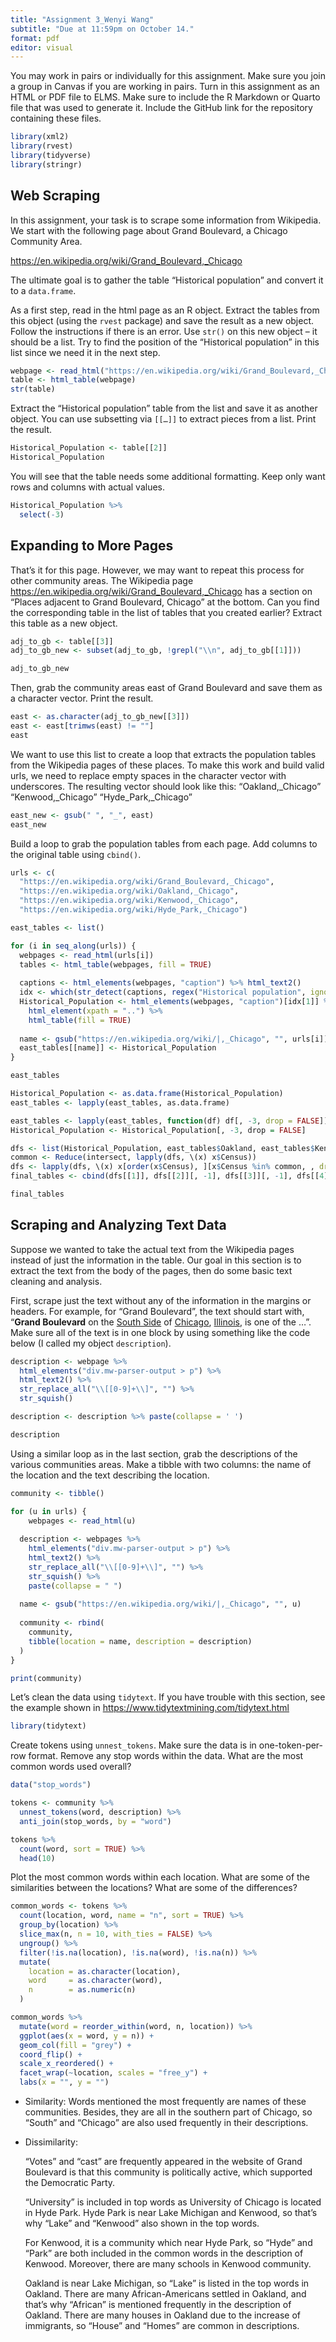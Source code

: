 ```yaml
---
title: "Assignment 3_Wenyi Wang"
subtitle: "Due at 11:59pm on October 14."
format: pdf
editor: visual
---
```


You may work in pairs or individually for this assignment. Make sure you join a group in Canvas if you are working in pairs. Turn in this assignment as an HTML or PDF file to ELMS. Make sure to include the R Markdown or Quarto file that was used to generate it. Include the GitHub link for the repository containing these files.

```r
library(xml2)
library(rvest)
library(tidyverse)
library(stringr)
```

## Web Scraping

In this assignment, your task is to scrape some information from Wikipedia. We start with the following page about Grand Boulevard, a Chicago Community Area.

<https://en.wikipedia.org/wiki/Grand_Boulevard,_Chicago>

The ultimate goal is to gather the table "Historical population" and convert it to a `data.frame`.

As a first step, read in the html page as an R object. Extract the tables from this object (using the `rvest` package) and save the result as a new object. Follow the instructions if there is an error. Use `str()` on this new object -- it should be a list. Try to find the position of the "Historical population" in this list since we need it in the next step.

```r
webpage <- read_html("https://en.wikipedia.org/wiki/Grand_Boulevard,_Chicago")
table <- html_table(webpage)
str(table)
```

Extract the "Historical population" table from the list and save it as another object. You can use subsetting via `[[…]]` to extract pieces from a list. Print the result.

```r
Historical_Population <- table[[2]]
Historical_Population
```

You will see that the table needs some additional formatting. Keep only want rows and columns with actual values.

```r
Historical_Population %>%
  select(-3)
```

## Expanding to More Pages

That's it for this page. However, we may want to repeat this process for other community areas. The Wikipedia page <https://en.wikipedia.org/wiki/Grand_Boulevard,_Chicago> has a section on "Places adjacent to Grand Boulevard, Chicago" at the bottom. Can you find the corresponding table in the list of tables that you created earlier? Extract this table as a new object.

```r
adj_to_gb <- table[[3]]
adj_to_gb_new <- subset(adj_to_gb, !grepl("\\n", adj_to_gb[[1]]))

adj_to_gb_new
```

Then, grab the community areas east of Grand Boulevard and save them as a character vector. Print the result.

```r
east <- as.character(adj_to_gb_new[[3]])
east <- east[trimws(east) != ""]
east
```

We want to use this list to create a loop that extracts the population tables from the Wikipedia pages of these places. To make this work and build valid urls, we need to replace empty spaces in the character vector with underscores. The resulting vector should look like this: "Oakland,\_Chicago" "Kenwood,\_Chicago" "Hyde_Park,\_Chicago"

```r
east_new <- gsub(" ", "_", east)
east_new
```

Build a loop to grab the population tables from each page. Add columns to the original table using `cbind()`.

```r
urls <- c(
  "https://en.wikipedia.org/wiki/Grand_Boulevard,_Chicago",
  "https://en.wikipedia.org/wiki/Oakland,_Chicago",
  "https://en.wikipedia.org/wiki/Kenwood,_Chicago",
  "https://en.wikipedia.org/wiki/Hyde_Park,_Chicago")

east_tables <- list()

for (i in seq_along(urls)) {
  webpages <- read_html(urls[i])
  tables <- html_table(webpages, fill = TRUE)
  
  captions <- html_elements(webpages, "caption") %>% html_text2()
  idx <- which(str_detect(captions, regex("Historical population", ignore_case = TRUE)))
  Historical_Population <- html_elements(webpages, "caption")[idx[1]] %>%
    html_element(xpath = "..") %>%
    html_table(fill = TRUE)
  
  name <- gsub("https://en.wikipedia.org/wiki/|,_Chicago", "", urls[i])
  east_tables[[name]] <- Historical_Population
}

east_tables
```

```r
Historical_Population <- as.data.frame(Historical_Population)
east_tables <- lapply(east_tables, as.data.frame)

east_tables <- lapply(east_tables, function(df) df[, -3, drop = FALSE])
Historical_Population <- Historical_Population[, -3, drop = FALSE]

```

```r
dfs <- list(Historical_Population, east_tables$Oakland, east_tables$Kenwood, east_tables$Hyde_Park)
common <- Reduce(intersect, lapply(dfs, \(x) x$Census))
dfs <- lapply(dfs, \(x) x[order(x$Census), ][x$Census %in% common, , drop = FALSE])
final_tables <- cbind(dfs[[1]], dfs[[2]][, -1], dfs[[3]][, -1], dfs[[4]][, -1])

final_tables
```

## Scraping and Analyzing Text Data

Suppose we wanted to take the actual text from the Wikipedia pages instead of just the information in the table. Our goal in this section is to extract the text from the body of the pages, then do some basic text cleaning and analysis.

First, scrape just the text without any of the information in the margins or headers. For example, for "Grand Boulevard", the text should start with, "**Grand Boulevard** on the [South Side](https://en.wikipedia.org/wiki/South_Side,_Chicago "South Side, Chicago") of [Chicago](https://en.wikipedia.org/wiki/Chicago "Chicago"), [Illinois](https://en.wikipedia.org/wiki/Illinois "Illinois"), is one of the ...". Make sure all of the text is in one block by using something like the code below (I called my object `description`).

```r
description <- webpage %>%
  html_elements("div.mw-parser-output > p") %>%  
  html_text2() %>%                               
  str_replace_all("\\[[0-9]+\\]", "") %>%       
  str_squish()   

description <- description %>% paste(collapse = ' ')

description
```

Using a similar loop as in the last section, grab the descriptions of the various communities areas. Make a tibble with two columns: the name of the location and the text describing the location.

```r
community <- tibble()

for (u in urls) {
    webpages <- read_html(u)
  
  description <- webpages %>%
    html_elements("div.mw-parser-output > p") %>%
    html_text2() %>%
    str_replace_all("\\[[0-9]+\\]", "") %>%  
    str_squish() %>%
    paste(collapse = " ") 
  
  name <- gsub("https://en.wikipedia.org/wiki/|,_Chicago", "", u)
  
  community <- rbind(
    community,
    tibble(location = name, description = description)
  )
}

print(community)
```

Let's clean the data using `tidytext`. If you have trouble with this section, see the example shown in <https://www.tidytextmining.com/tidytext.html>

```r
library(tidytext)
```

Create tokens using `unnest_tokens`. Make sure the data is in one-token-per-row format. Remove any stop words within the data. What are the most common words used overall?

```r
data("stop_words")

tokens <- community %>%
  unnest_tokens(word, description) %>%
  anti_join(stop_words, by = "word") 

tokens %>%
  count(word, sort = TRUE) %>%
  head(10)
```

Plot the most common words within each location. What are some of the similarities between the locations? What are some of the differences?

```r
common_words <- tokens %>%
  count(location, word, name = "n", sort = TRUE) %>%
  group_by(location) %>%
  slice_max(n, n = 10, with_ties = FALSE) %>%
  ungroup() %>%
  filter(!is.na(location), !is.na(word), !is.na(n)) %>%
  mutate(
    location = as.character(location),
    word     = as.character(word),
    n        = as.numeric(n)
  )

common_words %>%
  mutate(word = reorder_within(word, n, location)) %>%  
  ggplot(aes(x = word, y = n)) +
  geom_col(fill = "grey") +
  coord_flip() +
  scale_x_reordered() +
  facet_wrap(~location, scales = "free_y") +
  labs(x = "", y = "") 
```

-   Similarity: Words mentioned the most frequently are names of these communities. Besides, they are all in the southern part of Chicago, so "South" and "Chicago" are also used frequently in their descriptions.

-   Dissimilarity:

    "Votes" and "cast" are frequently appeared in the website of Grand Boulevard is that this community is politically active, which supported the Democratic Party.

    “University” is included in top words as University of Chicago is located in Hyde Park. Hyde Park is near Lake Michigan and Kenwood, so that's why "Lake" and "Kenwood" also shown in the top words.

    For Kenwood, it is a community which near Hyde Park, so "Hyde" and "Park" are both included in the common words in the description of Kenwood. Moreover, there are many schools in Kenwood community.

    Oakland is near Lake Michigan, so "Lake" is listed in the top words in Oakland. There are many African-Americans settled in Oakland, and that's why "African" is mentioned frequently in the description of Oakland. There are many houses in Oakland due to the increase of immigrants, so "House" and "Homes" are common in descriptions.
